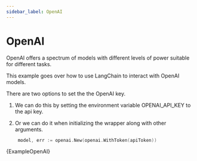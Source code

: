 ```yaml
---
sidebar_label: OpenAI
---
```



# OpenAI
OpenAI offers a spectrum of models with different levels of power suitable for different tasks.

This example goes over how to use LangChain to interact with OpenAI models.

There are two options to set the the OpenAI key. 

1. We can do this by setting the environment variable OPENAI_API_KEY to the api key.

2. Or we can do it when initializing the wrapper along with other arguments.
   ```go
    model, err := openai.New(openai.WithToken(apiToken))
   ```

<CodeBlock language="go">{ExampleOpenAI}</CodeBlock>